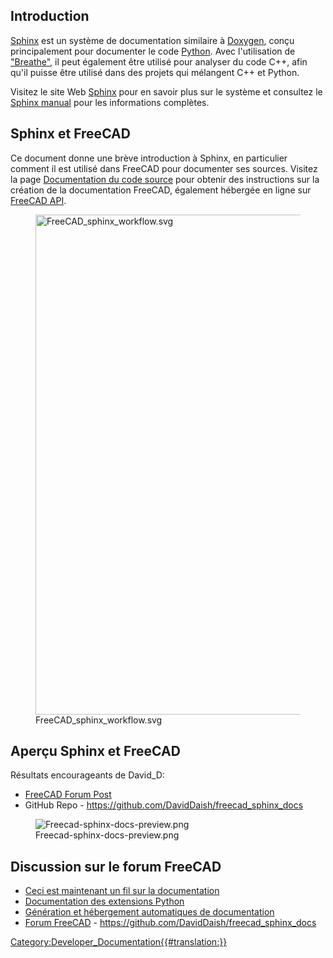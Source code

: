 <languages/>

== Introduction ==

[[Sphinx/fr|Sphinx]] est un système de documentation similaire à [[Doxygen/fr|Doxygen]], conçu principalement pour documenter le code [[Python/fr|Python]]. Avec l'utilisation de [https://github.com/michaeljones/breathe "Breathe"], il peut également être utilisé pour analyser du code C++, afin qu'il puisse être utilisé dans des projets qui mélangent C++ et Python.

Visitez le site Web [https://www.sphinx-doc.org/en/master/ Sphinx] pour en savoir plus sur le système et consultez le [https://www.sphinx-doc.org/en/master/contents.html Sphinx manual] pour les informations complètes.

== Sphinx et FreeCAD ==

Ce document donne une brève introduction à Sphinx, en particulier comment il est utilisé dans FreeCAD pour documenter ses sources. Visitez la page [[source_documentation/fr|Documentation du code source]] pour obtenir des instructions sur la création de la documentation FreeCAD, également hébergée en ligne sur [https://www.freecadweb.org/api/ FreeCAD API].

[[File:FreeCAD_sphinx_workflow.svg|800px]]

{{Caption|Flux de travail général pour produire la documentation du code source avec Sphinx. (Note de l'éditeur: mettre à jour cette image)}}


== Aperçu Sphinx et FreeCAD ==
Résultats encourageants de David_D:

* [https://forum.freecadweb.org/viewtopic.php?p=411563#p411563 FreeCAD Forum Post]
* GitHub Repo - https://github.com/DavidDaish/freecad_sphinx_docs

[[File:Freecad-sphinx-docs-preview.png]]

== Discussion sur le forum FreeCAD ==
* [https://forum.freecadweb.org/viewtopic.php?f=23&t=44612#p381168 Ceci est maintenant un fil sur la documentation]
* [https://forum.freecadweb.org/viewtopic.php?f=22&t=47132&p=405381#p405379 Documentation des extensions Python]
* [https://forum.freecadweb.org/viewtopic.php?f=8&t=47229 Génération et hébergement automatiques de documentation]
* [https://forum.freecadweb.org/viewtopic.php?p=411563#p411563 Forum FreeCAD] - https://github.com/DavidDaish/freecad_sphinx_docs

[[Category:Developer_Documentation{{#translation:}}]]